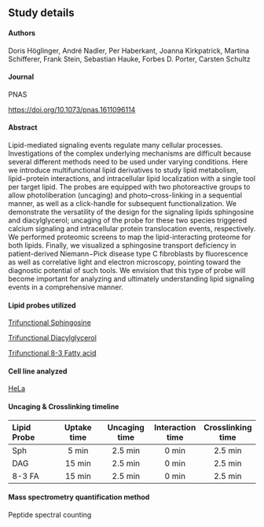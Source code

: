 ## Study details

#### Authors

Doris Höglinger, André Nadler,  Per Haberkant, Joanna Kirkpatrick, Martina Schifferer, Frank Stein, Sebastian Hauke, Forbes D. Porter, Carsten Schultz

#### Journal

PNAS

<https://doi.org/10.1073/pnas.1611096114>{target="_blank"}

#### Abstract

Lipid-mediated signaling events regulate many cellular processes. Investigations of the complex underlying mechanisms are difficult because several different methods need to be used under varying conditions. Here we introduce multifunctional lipid derivatives to study lipid metabolism, lipid−protein interactions, and intracellular lipid localization with a single tool per target lipid. The probes are equipped with two photoreactive groups to allow photoliberation (uncaging) and photo–cross-linking in a sequential manner, as well as a click-handle for subsequent functionalization. We demonstrate the versatility of the design for the signaling lipids sphingosine and diacylglycerol; uncaging of the probe for these two species triggered calcium signaling and intracellular protein translocation events, respectively. We performed proteomic screens to map the lipid-interacting proteome for both lipids. Finally, we visualized a sphingosine transport deficiency in patient-derived Niemann−Pick disease type C fibroblasts by fluorescence as well as correlative light and electron microscopy, pointing toward the diagnostic potential of such tools. We envision that this type of probe will become important for analyzing and ultimately understanding lipid signaling events in a comprehensive manner.

#### Lipid probes utilized

[Trifunctional Sphingosine](/LipidProbe/Sphingosine.qmd)

[Trifunctional Diacylglycerol](/LipidProbe/Diacylglycerol.qmd)

[Trifunctional 8-3 Fatty acid](/LipidProbe/8-3_FattyAcid.qmd)

#### Cell line analyzed

[HeLa](https://www.atcc.org/products/ccl-2){target="_blank"} 

#### Uncaging & Crosslinking timeline

| Lipid Probe | Uptake time | Uncaging time | Interaction time | Crosslinking time |
|:-------|:------:|:------:|:------:|:------:|
| Sph |  5 min | 2.5 min  | 0 min | 2.5 min  |
| DAG |  15 min | 2.5 min  | 0 min | 2.5 min  |
| 8-3 FA |  15 min | 2.5 min  | 0 min | 2.5 min  |

#### Mass spectrometry quantification method

Peptide spectral counting
